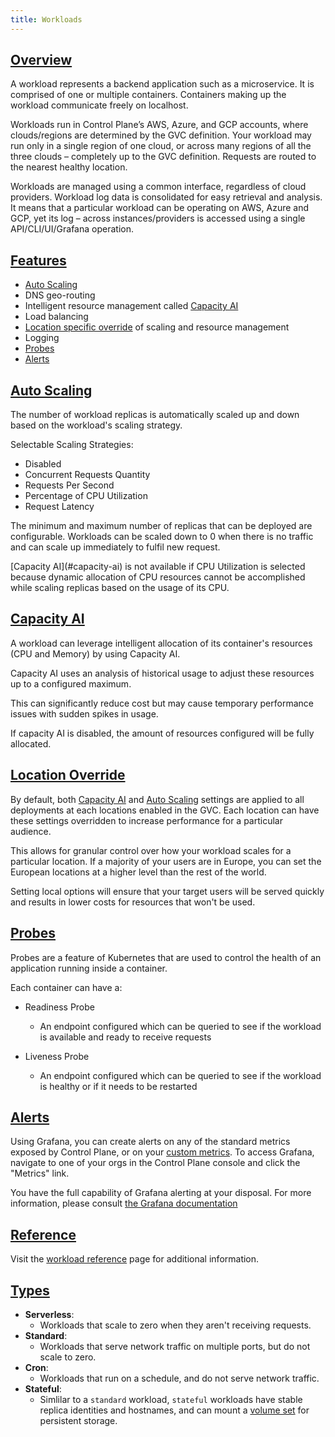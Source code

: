 ```yaml
---
title: Workloads
---
```


## [Overview](#overview)

A workload represents a backend application such as a microservice. It is comprised of one
or multiple containers. Containers making up the workload communicate freely on localhost.

Workloads run in Control Plane’s AWS, Azure, and GCP accounts, where clouds/regions are determined by
the GVC definition. Your workload may run only in a single region of one cloud, or across many regions of all the
three clouds – completely up to the GVC definition. Requests are routed to the nearest healthy location.

Workloads are managed using a common interface, regardless of cloud providers. Workload log data is
consolidated for easy retrieval and analysis. It means that a particular workload can be operating on
AWS, Azure and GCP, yet its log – across instances/providers is accessed using a single API/CLI/UI/Grafana operation.

## [Features](#features)

- [Auto Scaling](#auto-scaling)
- DNS geo-routing
- Intelligent resource management called [Capacity AI](#capacity-ai)
- Load balancing
- [Location specific override](#location-override) of scaling and resource management
- Logging
- [Probes](#probes)
- [Alerts](#alerts)

## [Auto Scaling](#auto-scaling)

The number of workload replicas is automatically scaled up and down based on the workload's scaling strategy.

Selectable Scaling Strategies:

- Disabled
- Concurrent Requests Quantity
- Requests Per Second
- Percentage of CPU Utilization
- Request Latency

The minimum and maximum number of replicas that can be deployed are configurable. Workloads can be scaled down to 0 when there is no
traffic and can scale up immediately to fulfil new request.

<Info>
[Capacity AI](#capacity-ai) is not available if CPU Utilization is selected because dynamic allocation of CPU resources cannot be
accomplished while scaling replicas based on the usage of its CPU.
</Info>

## [Capacity AI](#capacity-ai)

A workload can leverage intelligent allocation of its container's resources (CPU and Memory) by using Capacity AI.

Capacity AI uses an analysis of historical usage to adjust these resources up to a configured maximum.

This can significantly reduce cost but may cause temporary performance issues with sudden spikes in usage.

If capacity AI is disabled, the amount of resources configured will be fully allocated.

## [Location Override](#location-override)

By default, both [Capacity AI](#capacity-ai) and [Auto Scaling](#auto-scaling) settings are applied to all deployments at each locations
enabled in the GVC. Each location can have these settings overridden to increase performance for a particular audience.

This allows for granular control over how your workload scales for a particular location. If a majority of your users are in
Europe, you can set the European locations at a higher level than the rest of the world.

Setting local options will ensure that your target users will be served quickly and results in lower costs for resources that
won't be used.

## [Probes](#probes)

Probes are a feature of Kubernetes that are used to control the health of an application running inside a container.

Each container can have a:

- Readiness Probe

  - An endpoint configured which can be queried to see if the workload is available and ready to receive requests

- Liveness Probe
  - An endpoint configured which can be queried to see if the workload is healthy or if it needs to be restarted

## [Alerts](#alerts)

Using Grafana, you can create alerts on any of the standard metrics exposed by Control Plane, or on your [custom metrics](/api-reference/workload#metrics).
To access Grafana, navigate to one of your orgs in the Control Plane console and click the "Metrics" link.

You have the full capability of Grafana alerting at your disposal. For more information, please consult [the Grafana documentation](https://grafana.com/docs/grafana/latest/alerting/)

## [Reference](#reference)

Visit the [workload reference](/api-reference/workload) page for additional information.

## [Types](#types)

- **Serverless**:
  - Workloads that scale to zero when they aren't receiving requests.
- **Standard**:
  - Workloads that serve network traffic on multiple ports, but do not scale to zero.
- **Cron**:
  - Workloads that run on a schedule, and do not serve network traffic.
- **Stateful**:
  - Simlilar to a `standard` workload, `stateful` workloads have stable replica identities and hostnames, and can mount a [volume set](/api-reference/volumeset) for persistent storage.
